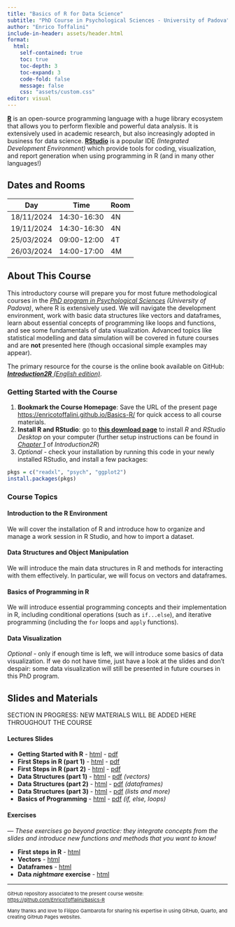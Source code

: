 ```yaml
---
title: "Basics of R for Data Science"
subtitle: "PhD Course in Psychological Sciences - University of Padova"
author: "Enrico Toffalini"
include-in-header: assets/header.html
format: 
  html:
    self-contained: true
    toc: true   
    toc-depth: 3  
    toc-expand: 3
    code-fold: false 
    message: false
    css: "assets/custom.css"
editor: visual
---
```


[**R**](https://www.r-project.org/){target="_blank"} is an open-source programming language with a huge library ecosystem that allows you to perform flexible and powerful data analysis. It is extensively used in academic research, but also increasingly adopted in business for data science. [**RStudio**](https://posit.co/download/rstudio-desktop/){target="_blank"} is a popular IDE *(Integrated Development Environment)* which provide tools for coding, visualization, and report generation when using programming in R (and in many other languages!)

## Dates and Rooms

| Day        | Time        | Room |
|------------|-------------|------|
| 18/11/2024 | 14:30-16:30 | 4N   |
| 19/11/2024 | 14:30-16:30 | 4N   |
| 25/03/2024 | 09:00-12:00 | 4T   |
| 26/03/2024 | 14:00-17:00 | 4M   |

## About This Course

This introductory course will prepare you for most future methodological courses in the [*PhD program in Psychological Sciences*](https://dottorato.psy.unipd.it/en){target="_blank"} *(University of Padova)*, where R is extensively used. We will navigate the development environment, work with basic data structures like vectors and dataframes, learn about essential concepts of programming like loops and functions, and see some fundamentals of data visualization. Advanced topics like statistical modelling and data simulation will be covered in future courses and are **not** presented here (though occasional simple examples may appear).

The primary resource for the course is the online book available on GitHub: [***Introduction2R** (English edition)*](https://psicostat.github.io/Introduction2R_EN/){target="_blank"}.

### Getting Started with the Course

1.  **Bookmark the Course Homepage**: Save the URL of the present page [https://enricotoffalini.github.io/Basics-R/](https://enricotoffalini.github.io/Basics-R/){target="_blank"} for quick access to all course materials.
2.  **Install R and RStudio**: go to [**this download page**](https://posit.co/download/rstudio-desktop/){target="_blank"} to install *R* and *RStudio Desktop* on your computer (further setup instructions can be found in [*Chapter 1*](https://psicostat.github.io/Introduction2R_EN/install.html){target="_blank"} of *Introduction2R*)
3.  *Optional* - check your installation by running this code in your newly installed RStudio, and install a few packages:

``` r
pkgs = c("readxl", "psych", "ggplot2")
install.packages(pkgs)
```

### Course Topics

#### Introduction to the R Environment

We will cover the installation of R and introduce how to organize and manage a work session in R Studio, and how to import a dataset.

#### Data Structures and Object Manipulation

We will introduce the main data structures in R and methods for interacting with them effectively. In particular, we will focus on vectors and dataframes.

#### Basics of Programming in R

We will introduce essential programming concepts and their implementation in R, including conditional operations (such as `if...else`), and iterative programming (including the `for` loops and `apply` functions).

#### Data Visualization

*Optional* - only if enough time is left, we will introduce some basics of data visualization. If we do not have time, just have a look at the slides and don't despair: some data visualization will still be presented in future courses in this PhD program.

## Slides and Materials

<p style="color: #999; font-weight: bold; font-style: italic;">

SECTION IN PROGRESS: NEW MATERIALS WILL BE ADDED HERE THROUGHOUT THE COURSE

</p>

#### Lectures Slides

-   **Getting Started with R** - [html](Slides/0.GettingStartedR.html){target="_blank"} - [pdf](Slides/0.GettingStartedR.pdf){target="_blank"}
-   **First Steps in R (part 1)** - [html](Slides/1.1.FirstStepsR-1.html){target="_blank"} - [pdf](Slides/1.1.FirstStepsR-1.pdf){target="_blank"}
-   **First Steps in R (part 2)** - [html](Slides/1.2.FirstStepsR-2.html){target="_blank"} - [pdf](Slides/1.2.FirstStepsR-2.pdf){target="_blank"}
-   **Data Structures (part 1)** - [html](Slides/2.1.DataStruc-1.html){target="_blank"} - [pdf](Slides/2.1.DataStruc-1.pdf){target="_blank"} *(vectors)*
-   **Data Structures (part 2)** - [html](Slides/2.2.DataStruc-2.html){target="_blank"} - [pdf](Slides/2.2.DataStruc-2.pdf){target="_blank"} *(dataframes)*
-   **Data Structures (part 3)** - [html](Slides/2.3.DataStruc-3.html){target="_blank"} - [pdf](Slides/2.3.DataStruc-3.pdf){target="_blank"} *(lists and more)*
-   **Basics of Programming** - [html](Slides/3.Programming.html){target="_blank"} - [pdf](Slides/3.Programming.pdf){target="_blank"} *(if, else, loops)*

#### Exercises

*— These exercises go beyond practice: they integrate concepts from the slides and introduce new functions and methods that you want to know!*

-   **First steps in R** - [html](Exercises/1-Exercises-First-steps.html){target="_blank"}
-   **Vectors** - [html](Exercises/2.1-Exercises-Vectors.html){target="_blank"}
-   **Dataframes** - [html](Exercises/2.2-Exercises-Dataframes.html){target="_blank"}
-   <b>Data <em>nightmare</em> exercise</b> - [html](Exercises/2.3-Exercises-DataScientist.html){target="_blank"}

------------------------------------------------------------------------

::: {style="font-size:11px;"}
GitHub repository associated to the present course website: [https://github.com/EnricoToffalini/Basics-R](https://github.com/EnricoToffalini/Basics-R){target="_blank"}

Many thanks and love to Filippo Gambarota for sharing his expertise in using GitHub, Quarto, and creating GitHub Pages websites.
:::
